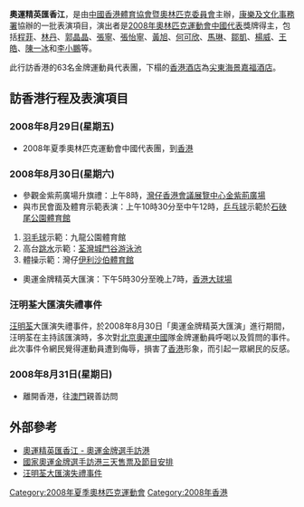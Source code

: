 '''奧運精英匯香江'''，是由[[中國香港體育協會暨奧林匹克委員會|中國香港體育協會暨奧林匹克委員會]]主辦，[[康樂及文化事務署|康樂及文化事務署]]協辦的一批表演項目，演出者是[[2008年奧林匹克運動會|2008年奧林匹克運動會]][[2008年夏季奧林匹克運動會中國代表團|中國代表]]獎牌得主，包括[[程菲|程菲]]、[[林丹|林丹]]、[[郭晶晶|郭晶晶]]、[[张宁_(羽毛球运动员)|張寧]]、[[張怡寧|張怡寧]]、[[黃旭|黃旭]]、[[何可欣|何可欣]]、[[馬琳|馬琳]]、[[鄒凱|鄒凱]]、[[楊威|楊威]]、[[王皓|王皓]]、[[陳一冰|陳一冰]]和[[李小鵬_(體操運動員)|李小鵬]]等。

此行訪香港的63名金牌運動員代表團，下榻的[[香港酒店|香港酒店]]為[[尖東|尖東]][[海景嘉福酒店|海景嘉福酒店]]。

==訪香港行程及表演項目==
===2008年8月29日(星期五)===
* 2008年夏季奧林匹克運動會中國代表團，到[[香港|香港]]
===2008年8月30日(星期六)===
* 參觀金紫荊廣場升旗禮：上午8時，[[灣仔|灣仔]][[香港會議展覽中心|香港會議展覽中心]][[金紫荊廣場|金紫荊廣場]] 
* 與市民會面及體育示範表演：上午10時30分至中午12時，[[乒乓球|乒乓球]]示範於[[石硤尾公園|石硤尾公園]][[體育館|體育館]] 
# [[羽毛球|羽毛球]]示範：九龍公園體育館 
# 高台[[跳水|跳水]]示範：[[荃灣|荃灣]][[城門谷游泳池|城門谷游泳池]]
# 體操示範：灣仔[[伊利沙伯體育館|伊利沙伯體育館]] 
* 奧運金牌精英大匯演：下午5時30分至晚上7時，[[香港大球場|香港大球場]]
===汪明荃大匯演失禮事件===
[[汪明荃|汪明荃]]大匯演失禮事件，於2008年8月30日「奧運金牌精英大匯演」進行期間，汪明荃在主持該匯演時，多次對[[2008年夏季奥林匹克运动会|北京奧運]][[中國|中國]]隊金牌運動員呼喝以及質問的事件。此次事件令網民覺得運動員遭到侮辱，損害了[[香港|香港]]形象，而引起一眾網民的反感。 

<!-- 檔案不存在 [[File:奧運金牌精英大演.JPG|thumb]] -->

===2008年8月31日(星期日)===
* 離開香港，往[[澳門|澳門]]親善訪問

==外部參考==
* [http://www.hkolympic.org/article/c_articles_archive_view/1551/1/11/ 奧運精英匯香江 - 奧運金牌選手訪港] {{Wayback|url=http://www.hkolympic.org/article/c_articles_archive_view/1551/1/11/ |date=20120816131513 }}
* [https://web.archive.org/web/20080822214840/http://www.news.gov.hk/tc/category/healthandcommunity/080820/html/080820tc05001.htm 國家奧運金牌選手訪港三天售票及節目安排]
* [http://evchk.wikia.com/wiki/%E6%B1%AA%E6%98%8E%E8%8D%83%E5%A4%A7%E5%8C%AF%E6%BC%94%E5%A4%B1%E7%A6%AE%E4%BA%8B%E4%BB%B6 汪明荃大匯演失禮事件] {{Wayback|url=http://evchk.wikia.com/wiki/%E6%B1%AA%E6%98%8E%E8%8D%83%E5%A4%A7%E5%8C%AF%E6%BC%94%E5%A4%B1%E7%A6%AE%E4%BA%8B%E4%BB%B6 |date=20170825145001 }}

[[Category:2008年夏季奧林匹克運動會|Category:2008年夏季奧林匹克運動會]]
[[Category:2008年香港|Category:2008年香港]]
